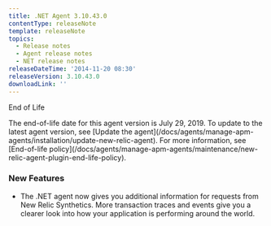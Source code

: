 ```yaml
---
title: .NET Agent 3.10.43.0
contentType: releaseNote
template: releaseNote
topics:
  - Release notes
  - Agent release notes
  - NET release notes
releaseDateTime: '2014-11-20 08:30'
releaseVersion: 3.10.43.0
downloadLink: ''
---
```


End of Life

<Callout variant="important">
  The end-of-life date for this agent version is July 29, 2019. To update to the latest agent version, see [Update the agent](/docs/agents/manage-apm-agents/installation/update-new-relic-agent). For more information, see [End-of-life policy](/docs/agents/manage-apm-agents/maintenance/new-relic-agent-plugin-end-life-policy).
</Callout>

### New Features

* The .NET agent now gives you additional information for requests from New Relic Synthetics. More transaction traces and events give you a clearer look into how your application is performing around the world.
